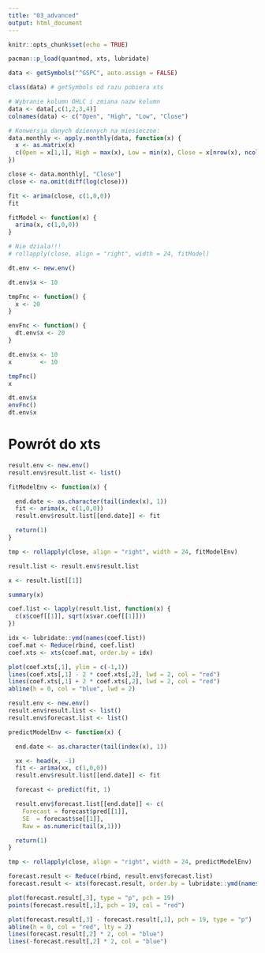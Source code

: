 ```yaml
---
title: "03_advanced"
output: html_document
---
```


```r
knitr::opts_chunk$set(echo = TRUE)
```

```r
pacman::p_load(quantmod, xts, lubridate)

data <- getSymbols("^GSPC", auto.assign = FALSE)

class(data) # getSymbols od razu pobiera xts

# Wybranie kolumn OHLC i zmiana nazw kolumn
data <- data[,c(1,2,3,4)] 
colnames(data) <- c("Open", "High", "Low", "Close")

# Konwersja danych dziennych na miesieczne:
data.monthly <- apply.monthly(data, function(x) {
  x <- as.matrix(x)
  c(Open = x[1,1], High = max(x), Low = min(x), Close = x[nrow(x), ncol(x)])
})
```

```r
close <- data.monthly[, "Close"]
close <- na.omit(diff(log(close)))

fit <- arima(close, c(1,0,0))
fit

fitModel <- function(x) {
  arima(x, c(1,0,0))
}

# Nie dziala!!!
# rollapply(close, align = "right", width = 24, fitModel)
```

```r
dt.env <- new.env()

dt.env$x <- 10

tmpFnc <- function() {
  x <- 20
}

envFnc <- function() {
  dt.env$x <- 20
}

dt.env$x <- 10
x        <- 10

tmpFnc()
x

dt.env$x
envFnc()
dt.env$x
```

# Powrót do xts

```r
result.env <- new.env()
result.env$result.list <- list()

fitModelEnv <- function(x) {

  end.date <- as.character(tail(index(x), 1))
  fit <- arima(x, c(1,0,0))
  result.env$result.list[[end.date]] <- fit

  return(1)
}

tmp <- rollapply(close, align = "right", width = 24, fitModelEnv)

result.list <- result.env$result.list

x <- result.list[[1]]

summary(x)

coef.list <- lapply(result.list, function(x) {
  c(x$coef[[1]], sqrt(x$var.coef[[1]]))
})

idx <- lubridate::ymd(names(coef.list))
coef.mat <- Reduce(rbind, coef.list)
coef.xts <- xts(coef.mat, order.by = idx)

plot(coef.xts[,1], ylim = c(-1,1))
lines(coef.xts[,1] - 2 * coef.xts[,2], lwd = 2, col = "red")
lines(coef.xts[,1] + 2 * coef.xts[,2], lwd = 2, col = "red")
abline(h = 0, col = "blue", lwd = 2)
```


```r
result.env <- new.env()
result.env$result.list <- list()
result.env$forecast.list <- list()

predictModelEnv <- function(x) {

  end.date <- as.character(tail(index(x), 1))

  xx <- head(x, -1)
  fit <- arima(xx, c(1,0,0))
  result.env$result.list[[end.date]] <- fit

  forecast <- predict(fit, 1)

  result.env$forecast.list[[end.date]] <- c(
    Forecast = forecast$pred[[1]],
    SE  = forecast$se[[1]],
    Raw = as.numeric(tail(x,1)))

  return(1)
}

tmp <- rollapply(close, align = "right", width = 24, predictModelEnv)

forecast.result <- Reduce(rbind, result.env$forecast.list)
forecast.result <- xts(forecast.result, order.by = lubridate::ymd(names(result.env$forecast.list)))

plot(forecast.result[,3], type = "p", pch = 19)
points(forecast.result[,1], pch = 19, col = "red")

plot(forecast.result[,3] - forecast.result[,1], pch = 19, type = "p")
abline(h = 0, col = "red", lty = 2)
lines(forecast.result[,2] * 2, col = "blue")
lines(-forecast.result[,2] * 2, col = "blue")
```
